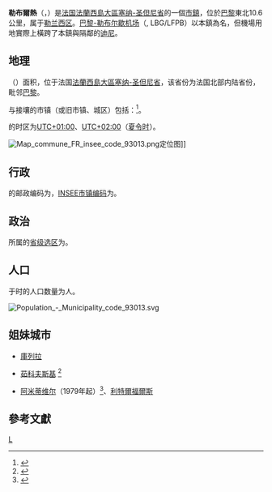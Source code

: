 {{noteTA|G1=法国地名}}
{{Infobox French commune
|name               = 勒布爾熱
|native name        = Le Bourget
|arrondissement     = [[勒兰西区|勒兰西区]]
}}
'''勒布爾熱'''（{{lang-fr|Le Bourget}}，{{IPA-fr|lə buʁʒɛ|-|Fr-Paris--Le Bourget.ogg}}）是[[法国|法国]][[法蘭西島大區|法蘭西島大區]][[塞纳-圣但尼省|塞纳-圣但尼省]]的一個[[市镇_(法国)|市鎮]]，位於[[巴黎|巴黎]]東北10.6公里，属于[[勒兰西区|勒兰西区]]。[[巴黎-勒布尔歇机场|巴黎-勒布尔歇机场]]（{{lang|fr|Aéroport de Paris-Le Bourget}}, LBG/LFPB）以本鎮為名，但機場用地實際上橫跨了本鎮與隔鄰的[[迪尼|迪尼]]。

== 地理 ==
{{PAGENAMEBASE}}（{{wikidata|property|linked|P625}}）面积{{wikidata|properties|P2046}}，位于法国[[法蘭西島大區|法蘭西島大區]][[塞纳-圣但尼省|塞纳-圣但尼省]]，该省份为法国北部内陆省份，毗邻[[巴黎|巴黎]]。

与{{PAGENAMEBASE}}接壤的市镇（或旧市镇、城区）包括：{{Wikidata|properties|linked|P47}}<ref name="geo">{{Cite web|url=https://www.geoportail.gouv.fr/carte|title=Carte|accessdate=2020-03-22|author=Géoportail|language=fr|publisher=Géoportail|archive-date=2017-01-29|archive-url=https://web.archive.org/web/20170129154129/https://www.geoportail.gouv.fr/carte/|dead-url=no}}</ref>。

{{PAGENAMEBASE}}的时区为[[UTC+01:00|UTC+01:00]]、[[UTC+02:00|UTC+02:00]]（[[夏时制|夏令时]]）。

[[File:Map_commune_FR_insee_code_93013.png|thumb]]定位图]]{{Clear|left}}
== 行政 ==
{{PAGENAMEBASE}}的邮政编码为{{wikidata|properties|P281}}，[[法国国家统计与经济研究所|INSEE市镇编码]]为{{wikidata|properties|P374}}。

== 政治 ==
{{PAGENAMEBASE}}所属的[[縣_(法國)|省级选区]]为{{WikidataLink|{{wikidata|properties|raw|best||P7938}}}}。

== 人口 ==
{{PAGENAMEBASE}}于{{wikidata|qualifier|P1082|P585}}时的人口数量为{{wikidata|property|raw|P1082}}人。

[[File:Population_-_Municipality_code_93013.svg|thumb]]{{Clear|left}}
==姐妹城市==
* {{ESP}}[[庫列拉|庫列拉]]
* {{RUS}}[[茹科夫斯基_(莫斯科州)|茹科夫斯基]] <ref>{{cite web|title=Les villes jumelées avec Le Bourget|url=http://www.le-bourget.fr/Les-villes-jumelees-avec-Le.html|accessdate=2009-12-14|deadurl=yes|archiveurl=https://web.archive.org/web/20100127182640/http://www.le-bourget.fr/Les-villes-jumelees-avec-Le.html|archivedate=2010-01-27}}</ref>
* {{USA}}[[阿米蒂维尔_(纽约州)|阿米蒂维尔]]（1979年起）<ref name="">{{cite news |publisher=[[Amityville_Record|Amityville Record]] |date=2004年8月5日 |title=The Amityville LeBourget Alliance |url=http://www.knightsofcolumbus-renous.ca/church_history/miramichi.html |deadurl=yes |archiveurl=https://web.archive.org/web/20090302094015/http://www.knightsofcolumbus-renous.ca/church_history/miramichi.html |archivedate=2009年3月2日 |accessdate=2009年12月14日 }}</ref>、[[利特爾福爾斯_(明尼蘇達州)|利特爾福爾斯]]

== 參考文獻 ==
{{Reflist}}

{{塞納-聖但尼省市鎮}}
[[Category:塞纳-圣但尼省市镇|L]]
